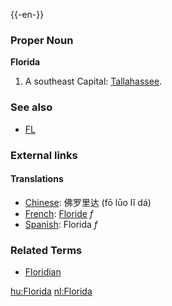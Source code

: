 {{wikipedia}}
{{-en-}}

===Proper Noun===
'''Florida'''
#A southeast {{USstate}}  Capital: [[Tallahassee]].
===See also===
*[[FL]]
===External links===
{{pedialite}}

====Translations====
*[[Chinese]]: 佛罗里达 (f&#333; l&#363;o lĭ dá)
*[[French]]: [[Floride]] ''f''
*[[Spanish]]:  Florida ''f''

===Related Terms===
*[[Floridian]]

[[hu:Florida]]
[[nl:Florida]]
